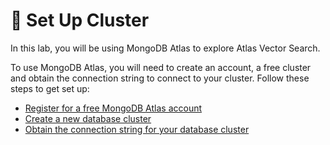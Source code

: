 # 👐 Set Up Cluster

In this lab, you will be using MongoDB Atlas to explore Atlas Vector Search.

To use MongoDB Atlas, you will need to create an account, a free cluster and obtain the connection string to connect to your cluster. Follow these steps to get set up:

* [Register for a free MongoDB Atlas account](https://mongodb-developer.github.io/intro-lab/docs/mongodb-atlas/create-account)
* [Create a new database cluster](https://mongodb-developer.github.io/intro-lab/docs/mongodb-atlas/create-cluster)
* [Obtain the connection string for your database cluster](https://mongodb-developer.github.io/intro-lab/docs/importing-data/get-connection-string)
